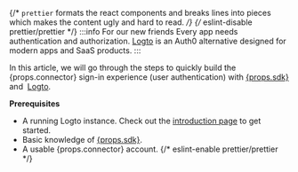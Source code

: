 {/* `prettier` formats the react components and breaks lines into pieces which makes the content ugly and hard to read. */}
{/* eslint-disable prettier/prettier */}
:::info For our new friends
Every app needs authentication and authorization. [Logto](https://logto.io) is an Auth0 alternative designed for modern apps and SaaS products.
:::

<p>
  In this article, we will go through the steps to quickly build the {props.connector} sign-in
  experience (user authentication) with <a href={props.link} target="_blank" rel="noopener">{props.sdk}</a> and&nbsp;
  <a href="https://logto.io" target="_blank" rel="noopener">Logto</a>.
</p>

**Prerequisites**

- A running Logto instance. Check out the [introduction page](/introduction) to get started.
- <span>Basic knowledge of <a href={props.link} target="_blank" rel="noopener">{props.sdk}</a>.</span>
- <span>A usable {props.connector} account.</span>
{/* eslint-enable prettier/prettier */}
